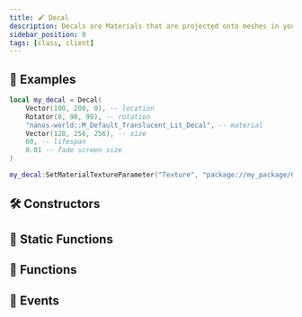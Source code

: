 ```yaml
---
title: 🖌️ Decal
description: Decals are Materials that are projected onto meshes in your level, including Static Meshes and Skeletal Meshes.
sidebar_position: 0
tags: [class, client]
---
```


<HeaderDeclaration type="Class" name="Decal" image="/img/docs/decals.webp" />


## 🎒 Examples

```lua title="Client/Index.lua" showLineNumbers
local my_decal = Decal(
    Vector(100, 200, 0), -- location
    Rotator(0, 90, 90), -- rotation
    "nanos-world::M_Default_Translucent_Lit_Decal", -- material
    Vector(128, 256, 256), -- size
    60, -- lifespan
    0.01 -- fade screen size
)

my_decal:SetMaterialTextureParameter("Texture", "package://my_package/Client/image.jpg")
```


## 🛠 Constructors

<ConstructorDeclaration type="Class" name="Decal" />


## 🗿 Static Functions

<StaticFunctionsDeclaration type="Class" name="Decal" />


## 🦠 Functions

<FunctionsDeclaration type="Class" name="Decal" />


## 🚀 Events

<EventsDeclaration type="Class" name="Decal" />
